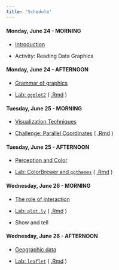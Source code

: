 ```yaml
---
title: 'Schedule'
---
```


<div class="past"></div>

<div class="row">
  <div class="col-md-4">
  
#### Monday, June 24 - MORNING

- [Introduction](lectures/01-visualization-intro.pdf)
- Activity: Reading Data Graphics

  </div>
    <div class="col-md-4">
    
#### Monday, June 24 - AFTERNOON

- [Grammar of graphics](lectures/02-ggplot2-crash-course.pdf)
- [Lab: `ggplot2`](lab-ggplot2.html) ( [.Rmd](lab-ggplot2.Rmd) )

  </div>
</div>

<div class="row">
  <div class="col-md-4">
  
#### Tuesday, June 25 - MORNING

- [Visualization Techniques](lectures/03-vis-techniques.pdf)
- [Challenge: Parallel Coordinates](demo-vis-techniques.html) ( [.Rmd](demo-vis-techniques.Rmd) )

  </div>
    <div class="col-md-4">
    
#### Tuesday, June 25 - AFTERNOON

- [Perception and Color](lectures/04-perception-color.pdf)
- [Lab: ColorBrewer and `ggthemes`](lab-colorbrewer-ggthemes.html) ( [.Rmd](lab-colorbrewer-ggthemes.Rmd) )

  </div>
</div>

<div class="row">
  <div class="col-md-4">
  
#### Wednesday, June 26 - MORNING

- [The role of interaction](lectures/05-interaction-and-plotly.pdf)
- [Lab: `plot.ly`](lab-plotly.html) ( [.Rmd](lab-plotly.Rmd) )
- Show and tell

  </div>
  <div class="col-md-4">
  
#### Wednesday, June 26 - AFTERNOON

- [Geographic data](lectures/06-geovis.pdf)
- [Lab: `leaflet`](lab-leaflet.html) ( [.Rmd](lab-leaflet.Rmd) )

  </div>
</div>




